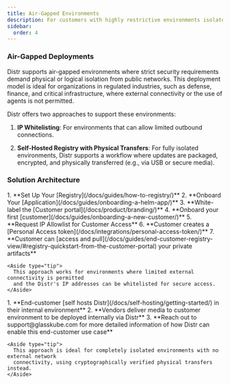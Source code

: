 ```yaml
---
title: Air-Gapped Environments
description: For customers with highly restrictive environments isolated from external networks
sidebar:
  order: 4
---
```


### Air-Gapped Deployments

Distr supports air-gapped environments where strict security requirements demand physical or logical isolation from public networks. This deployment model is ideal for organizations in regulated industries, such as defense, finance, and critical infrastructure, where external connectivity or the use of agents is not permitted.

Distr offers two approaches to support these environments:

1. **IP Whitelisting**: For environments that can allow limited outbound connections.

2. **Self-Hosted Registry with Physical Transfers**: For fully isolated environments, Distr supports a workflow where updates are packaged, encrypted, and physically transferred (e.g., via USB or secure media). 

### Solution Architecture

<ThemeImage
  lightSrc="/src/assets/docs/use-cases/airgapped/airgapped-light.png"
  darkSrc="/src/assets/docs/use-cases/airgapped/airgapped-dark.png"
  alt="Fully-Self-Managed diagram"
/>

<Tabs>
  <TabItem label="IP Whitelisting Approach">
    <Steps>
    1. **Set Up Your [Registry](/docs/guides/how-to-registry/)**
    2. **Onboard Your [Application](/docs/guides/onboarding-a-helm-app/)**
    3. **White-label the [Customer portal](/docs/product/branding/)**
    4. **Onboard your first [customer](/docs/guides/onboarding-a-new-customer/)**
    5. **Request IP Allowlist for Customer Access**
    6. **Customer creates a [Personal Access token](/docs/integrations/personal-access-token/)**
    7. **Customer can [access and pull](/docs/guides/end-customer-registry-view/#registry-quickstart-from-the-customer-portal) your private artifacts**
    </Steps>

    <Aside type="tip">
      This approach works for environments where limited external connectivity is permitted
      and the Distr's IP addresses can be whitelisted for secure access.
    </Aside>
  </TabItem>
  
  <TabItem label="Physical Transfer Approach">
    <Steps>
    1. **End-customer [self hosts Distr](/docs/self-hosting/getting-started/) in their internal environment**
    2. **Vendors deliver media to customer environment to be deployed internally via Distr**
    3. **Reach out to support@glasskube.com for more detailed information of how Distr can enable this end-customer use case**
    </Steps>

    <Aside type="tip">
      This approach is ideal for completely isolated environments with no external network
      connectivity, using cryptographically verified physical transfers instead.
    </Aside>
  </TabItem>
</Tabs>